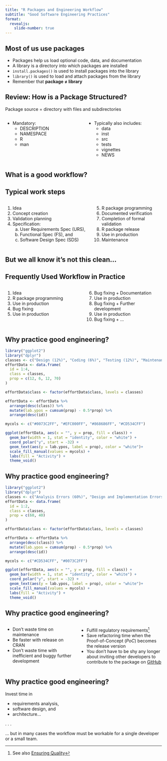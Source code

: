 ```yaml
---
title: "R Packages and Engineering Workflow"
subtitle: "Good Software Engineering Practices"
format:
  revealjs: 
    slide-number: true
---
```


## Most of us use packages

- Packages help us load optional code, data, and documentation
- A library is a directory into which packages are installed
- `install.packages()` is used to install packages into the library
- `library()` is used to load and attach packages from the library
- Remember that **package $\neq$ library**

## Review: How is a Package Structured?

Package source = directory with files and subdirectories

::: columns
::: {.column width="50%"}
- Mandatory:
  - DESCRIPTION
  - NAMESPACE
  - R
  - man
:::

::: {.column width="50%"}
- Typically also includes:
  - data
  - inst
  - src
  - tests
  - vignettes
  - NEWS
:::
:::

## What is a good workflow?

## Typical work steps

::: incremental
::: columns
::: {.column width="55%"}
1.  Idea
2.  Concept creation
3.  Validation planning
4.  Specification:
      a. User Requirements Spec (URS), 
      b. Functional Spec (FS), and 
      c. Software Design Spec (SDS)
:::

::: {.column width="45%"}
5.  R package programming
6.  Documented verification
7.  Completion of formal validation
8.  R package release
9.  Use in production
10. Maintenance
:::
:::
:::

## But we all know it's not this clean...


## Frequently Used Workflow in Practice

::: incremental
::: columns
::: {.column width="50%"}
1.  Idea
2.  R package programming
3.  Use in production
4.  Bug fixing
5.  Use in production
:::

::: {.column width="50%"}
6.  Bug fixing + Documentation
7.  Use in production
8.  Bug fixing + Further development
9.  Use in production
10. Bug fixing + ...
:::
:::
:::

## Why practice good engineering?

<!-- https://www.researchgate.net/figure/Cost-Distribution-among-Software-Process-Activities-12_fig1_340280214 -->

```r
library("ggplot2") 
library("dplyr")
classes <- c("Design (12%)", "Coding (6%)", "Testing (12%)", "Maintenance (70%)")
effortData <- data.frame(
  id = 1:4,
  class = classes,
  prop = c(12, 6, 12, 70)
)

effortData$class <- factor(effortData$class, levels = classes)

effortData <- effortData %>%
  arrange(desc(class)) %>%
  mutate(lab.ypos = cumsum(prop) - 0.5*prop) %>%
  arrange(desc(id))

mycols <- c("#0073C2FF", "#EFC000FF", "#868686FF", "#CD534CFF")

ggplot(effortData, aes(x = "", y = prop, fill = class)) +
  geom_bar(width = 1, stat = "identity", color = "white") +
  coord_polar("y", start = -32) +
  geom_text(aes(y = lab.ypos, label = prop), color = "white")+
  scale_fill_manual(values = mycols) + 
  labs(fill = "Activity") +
  theme_void()
```
## Why practice good engineering?

```r
library("ggplot2") 
library("dplyr")
classes <- c("Analysis Errors (60%)", "Design and Implementation Errors (40%)")
effortData <- data.frame(
  id = 1:2,
  class = classes,
  prop = c(60, 40)
)

effortData$class <- factor(effortData$class, levels = classes)

effortData <- effortData %>%
  arrange(desc(class)) %>%
  mutate(lab.ypos = cumsum(prop) - 0.5*prop) %>%
  arrange(desc(id))

mycols <- c("#CD534CFF", "#0073C2FF")

ggplot(effortData, aes(x = "", y = prop, fill = class)) +
  geom_bar(width = 1, stat = "identity", color = "white") +
  coord_polar("y", start = -32) +
  geom_text(aes(y = lab.ypos, label = prop), color = "white")+
  scale_fill_manual(values = mycols) + 
  labs(fill = "Activity") +
  theme_void()
```

## Why practice good engineering?

::: columns
::: {.column width="45%"}
-   Don't waste time on maintenance
-   Be faster with release on CRAN
-   Don't waste time with inefficient and buggy further development
:::

::: {.column width="55%"}
-   Fulfill regulatory requirements[^1]
-   Save refactoring time when the Proof-of-Concept (*PoC*) becomes the release version
-   You don't have to be shy any longer about inviting other developers to
    contribute to the package on [GitHub](https://github.com/)
:::
:::

[^1]: See also [Ensuring Quality](04_quality.html)

## Why practice good engineering?

Invest time in

-   requirements analysis,
-   software design, and
-   architecture...

. . .

... but in many cases the workflow must be workable for a single developer or a
small team.
